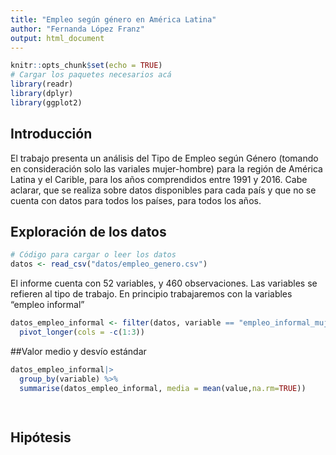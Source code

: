 ```yaml
---
title: "Empleo según género en América Latina"
author: "Fernanda López Franz"
output: html_document
---
```



```r
knitr::opts_chunk$set(echo = TRUE)
# Cargar los paquetes necesarios acá
library(readr)
library(dplyr)
library(ggplot2)
```


## Introducción
El trabajo presenta un análisis del Tipo de Empleo según Género (tomando en consideración solo las variales mujer-hombre) para la región de América Latina y el Carible, para los años comprendidos entre 1991 y 2016. Cabe aclarar, que se realiza sobre datos disponibles para cada país y que no se cuenta con datos para todos los países, para todos los años. 


## Exploración de los datos


```r
# Código para cargar o leer los datos
datos <- read_csv("datos/empleo_genero.csv")
```

El informe cuenta con 52 variables, y 460 observaciones. Las variables se refieren al tipo de trabajo. En principio trabajaremos con la variables "empleo informal"



```r
datos_empleo_informal <- filter(datos, variable == "empleo_informal_mujeres"|variable=="empleo_informal_hombres") %>% 
  pivot_longer(cols = -c(1:3))
```


##Valor medio y desvío estándar

```r
datos_empleo_informal|>
  group_by(variable) %>% 
  summarise(datos_empleo_informal, media = mean(value,na.rm=TRUE))

        
```



## Hipótesis


